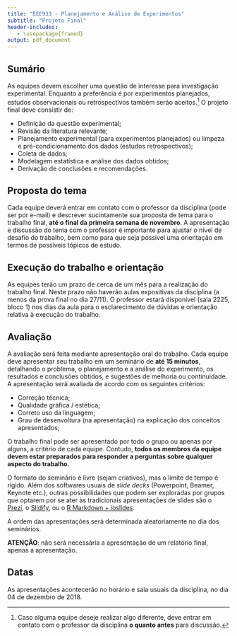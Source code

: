 ---
title: "EEE933 - Planejamento e Análise de Experimentos"
subtitle: "Projeto Final"
header-includes:
   - \usepackage{framed}
output: pdf_document
---

## Sumário
As equipes devem escolher uma questão de interesse para investigação experimental. Enquanto a preferência é por experimentos planejados, estudos observacionais ou retrospectivos também serão aceitos.^[Caso alguma equipe deseje realizar algo diferente, deve entrar em contato com o professor da disciplina **o quanto antes** para discussão.] O projeto final deve consistir de:

- Definição da questão experimental;
- Revisão da literatura relevante;
- Planejamento experimental (para experimentos planejados) ou limpeza e pré-condicionamento dos dados (estudos retrospectivos);
- Coleta de dados;
- Modelagem estatística e análise dos dados obtidos;
- Derivação de conclusões e recomendações.

## Proposta do tema
Cada equipe deverá entrar em contato com o professor da disciplina (pode ser por e-mail) e descrever sucintamente sua proposta de tema para o trabalho final, **até o final da primeira semana de novembro**. A apresentação e discussão do tema com o professor é importante para ajustar o nível de desafio do trabalho, bem como para que seja possível uma orientação em termos de possíveis tópicos de estudo.

## Execução do trabalho e orientação
As equipes terão um prazo de cerca de um mês para a realização do trabalho final. Neste prazo não haverão aulas expositivas da disciplina (a menos da prova final no dia 27/11). O professor estará disponível (sala 2225, bloco 1) nos dias da aula para o esclarecimento de dúvidas e orientação relativa à execução do trabalho.


## Avaliação
A avaliação será feita mediante apresentação oral do trabalho. Cada equipe deve apresentar seu trabalho em um seminário de **até 15 minutos**, detalhando o problema, o planejamento e a análise do experimento, os resultados e conclusões obtidos, e sugestões de melhoria ou continuidade. A apresentação será avaliada de acordo com os seguintes critérios:

- Correção técnica;
- Qualidade gráfica / estética;
- Correto uso da linguagem;
- Grau de desenvoltura (na apresentação) na explicação dos conceitos apresentados;

O trabalho final pode ser apresentado por todo o grupo ou apenas por alguns, a critério de cada equipe. Contudo, **todos os membros da equipe devem estar preparados para responder a perguntas sobre qualquer aspecto do trabalho.**

O formato do seminário é livre (sejam criativos), mas o limite de tempo é rígido. Além dos softwares usuais de _slide decks_  (Powerpoint, Beamer, Keynote etc.), outras possibilidades que podem ser exploradas por grupos que optarem por se ater às tradicionais apresentações de slides são o [Prezi](https://prezi.com/explore/staff-picks/), o [Slidify](http://ramnathv.github.io/slidifyExamples/), ou o [R Markdown + ioslides](http://rmarkdown.rstudio.com/ioslides_presentation_format.html).

A ordem das apresentações será determinada aleatoriamente no dia dos seminários.

**ATENÇÃO**: não será necessária a apresentação de um relatório final, apenas a apresentação.


## Datas
As apresentações acontecerão no horário e sala usuais da disciplina, no dia 04 de dezembro de 2018.
